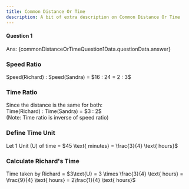 ```yaml
---
title: Common Distance Or Time
description: A bit of extra description on Common Distance Or Time
---
```






#### Question 1

<Accordions>
  <Accordion title="Question">
    <MultipleChoiceQuestion questionData={commonDistanceOrTimeQuestion1Data.questionData} />
  </Accordion>

  <Accordion title="Answer Walkthrough">
    <p className="ml-11">Ans: {commonDistanceOrTimeQuestion1Data.questionData.answer}</p>
        <JourneyDiagram scenarios={commonDistanceOrTimeQuestion1Data.journeyDiagram.scenarios}/>
        <div className="steps">
  <div className="step">
    <h3>Speed Ratio</h3>
    Speed(Richard) : Speed(Sandra) = $16 : 24 = 2 : 3$
  </div>
  
  <div className="step">
    <h3>Time Ratio</h3>
    Since the distance is the same for both:<br />
    Time(Richard) : Time(Sandra) = $3 : 2$<br />
    (Note: Time ratio is inverse of speed ratio)
  </div>
  
  <div className="step">
    <h3>Define Time Unit</h3>
    Let 1 Unit (U) of time = $45 \text{ minutes} = \frac{3}{4} \text{ hours}$
  </div>
  
  <div className="step">
    <h3>Calculate Richard's Time</h3>
    Time taken by Richard = $3\text{U} = 3 \times \frac{3}{4} \text{ hours} = \frac{9}{4} \text{ hours} = 2\frac{1}{4} \text{ hours}$
  </div>
  

</div>
  </Accordion>
</Accordions>
